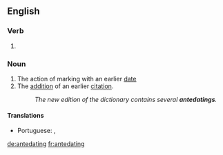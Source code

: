 ==English==

===Verb===
{{head|en|present participle}}

# {{present participle of|antedate|lang=en|nocat=1}}

===Noun===
{{en-noun}}

# The action of marking with an earlier [[date]]
# The [[addition]] of an earlier [[citation]].
#: ''The new edition of the dictionary contains several '''antedatings'''.''

====Translations====
{{trans-top|the action of marking with an earlier date}}
* Portuguese: {{t|pt|pré-datação|f}}, {{t|pt|antedatação|f}}
{{trans-mid}}
{{trans-bottom}}

[[de:antedating]]
[[fr:antedating]]